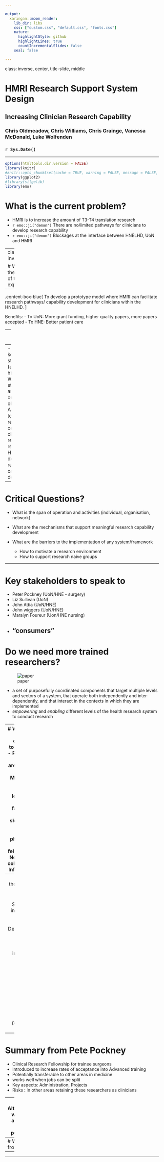 ```yaml
---

output:
  xaringan::moon_reader:
    lib_dir: libs
    css: ["custom.css", "default.css", "fonts.css"]
    nature:
      highlightStyle: github
      highlightLines: true
      countIncrementalSlides: false
    seal: false

---
```


class: inverse, center, title-slide, middle

<style>
.title-slide .remark-slide-number {
  display: none;
}
</style>

<div class="my-logo-left"></div>

<div class="my-logo-right"></div> 

# HMRI Research Support System Design
## Increasing Clinician Research Capability

### Chris Oldmeadow, Chris Williams, Chris Grainge, Vanessa McDonald, Luke Wolfenden 

 
### `r Sys.Date()`


---


```r
options(htmltools.dir.version = FALSE)
library(knitr)
#knitr::opts_chunk$set(cache = TRUE, warning = FALSE, message = FALSE, dpi = 180)
library(ggplot2)
#library(silgelib)
library(emo)


```


 
# What is the current problem?



-  HMRI is to increase the amount of T3-T4 translation research
- `r emo::ji("demon")`  There are no/limited pathways for clinicians to develop research capability
- `r emo::ji("demon")`  Blockages at the interface between HNELHD, UoN and HMRI 



---
class: inverse 
 
# What is the purpose of this exploration?

--


.content-box-blue[ 
 To develop a prototype model where HMRI can facilitate research pathways/ capability development for clinicians within the HNELHD. 
]

Benefits:
- To UoN: More grant funding, higher quality papers, more papers accepted
- To HNE: Better patient care

---
class: inverse
 
# Critical Questions? 

--
- How are the key stakeholders (either help or hinder)
- What are the stakeholder and organisational objectives?
    - Are we trying to train better researchers or do better clinically relevant research
- How do we define research capacity development?


---
# Critical Questions? 

- What is the span of operation and activities (individual, organisation, network)
- What are the mechanisms that support meaningful research capability development 

- What are the barriers to the implementation of any system/framework
  - How to motivate a research environment
  - How to support research naive groups




---

# Key stakeholders to speak to

- Peter Pockney (UoN/HNE - surgery)
- Liz Sullivan (UoN)
- John Attia (UoN/HNE)
- John wiggers (UoN/HNE)
- Maralyn Foureur (Uon/HNE nursing)
- "consumers"
---

# Do we need more trained researchers?

![paper](paper1.png)

* a set of purposefully coordinated components that target multiple levels and sectors of a system, that operate both independently and inter-dependently, and that interact in the contexts in which they are implemented
* *empowering* and *enabling* different levels of the health research system to conduct research

---
# What are the possible components to the system:
  - Prioritisation of research areas / clincial problems; 
  - Mentoring for research; 
  - Research leadership; 
  - Research facilitation; 
  - Research skills training; 
  - Funding (including phillanthropy, grants and fellowships); 
  - Networks and collaborations; Infrastructure.

---
# Program theories (other than just training)

Signalling the importance of Research Capability Development
- Positive role models
- Signal importance
- Make a difference

Functional aspects:
- Liberate talents
- Release Resources
- Learning by doing
- Co-production of knowledge


---



# Summary from Pete Pockney

- Clinical Research Fellowship for trainee surgeons
- Introduced to increase rates of acceptance into Advanced training
- Potentially transferable to other areas in medicine
- works well when jobs can be split
- Key aspects: Administration, Projects
- Risks : In other areas retaining these researchers as clinicians



---
#  Alternative ways to achieve the purpose 

- team based, e.g. the embedded economist/statistician/implementation scientist
- utilising/adapting current resource


---
# Where to from here?
- 

---


